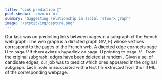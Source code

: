 ```yaml
---
title: "Link prediction 🔗"
publishedAt: '2020-01-01'
summary: 'Suggesting relationship in social network graph'
image: '/static/img/capture.png'
---
```

Our task was on predicting links between pages in a subgraph of the French web graph. The web graph is a directed graph G(V, E) whose vertices correspond to the pages of the French web. A directed edge connects page U to page V if there exists a hyperlink on page ​ U pointing to page ​ V . From the original subgraph, edges have been deleted at random​ . Given a set of candidate edges, our job was to predict which ones appeared in the original subgraph. Each node is associated with a text file extracted from the HTML of the corresponding webpage.
